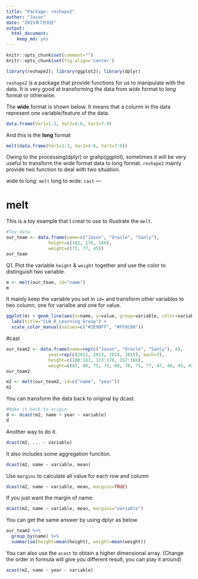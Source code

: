 ```yaml
---
title: "Package: reshape2"
author: "Jason"
date: "2015年7月8日"
output: 
  html_document: 
    keep_md: yes
---
```

```r
knitr::opts_chunk$set(comment="")
knitr::opts_chunk$set(fig.align='center')
```

```r
library(reshape2); library(ggplot2); library(dplyr)
```

`reshape2` is a package that provide functions for us to manipulate with the data. It is very good at transforming the data from *wide* format to *long* format or otherwise. 

The **wide** format is shown below. It means that a column in the data represent one variable/feature of the data. 
```r
data.frame(Var1=1:3, Var2=4:6, Var3=7:9)
```
And this is the **long** format
```r
melt(data.frame(Var1=1:3, Var2=4:6, Var3=7:9))
```
Owing to the processing(dplyr) or grahp(ggplot), sometimes it will be very useful to transform the wide format data to long format. `reshape2` mainly provide two function to deal with two situation.

wide to long: `melt`
long to wide: `cast`
---

# melt
This is a toy example that I creat to use to illustrate the `melt`.
```r
#Toy data
our_team <- data.frame(name=c("Jason", "Oracle", "Sanly"),
                height=c(182, 176, 160),
                weight=c(75, 77, 45))
our_team
```
Q1. Plot the variable `height` & `weight` together and use the color to distinguish two variable.
```r
m <- melt(our_team, id="name")
m
```
It mainly keep the variable you set in `id= ` and transform other variables to two column, one for varialbe and one for value.
```r
ggplot(m) + geom_line(aes(x=name, y=value, group=variable, color=variable), size=1) +
  labs(title="CLW_R_Learning Group") +
  scale_color_manual(values=c("#1E90FF", "#FF8C00"))
```

#cast
```r
our_team2 <- data.frame(name=rep(c("Jason", "Oracle", "Sanly"), 4),
                year=rep(c(2012, 2013, 2014, 2015), each=3),
                height=c(180:183, 173:176, 157:160),
                weight=c(85, 80, 75, 75, 60, 70, 75, 77, 47, 46, 45, 45))
our_team2
```

```r
m2 <- melt(our_team2, id=c("name", "year"))
m2
```
You can transform the data back to original by dcast.
```r
#Make it back to origin
d <- dcast(m2, name + year ~ variable)
d
```
Another way to do it.
```r
dcast(m2, ... ~ variable)
```

It also includes some aggregation funciton.
```r
dcast(m2, name ~ variable, mean)
```
Use `margins` to calculate all value for each row and column
```r
dcast(m2, name ~ variable, mean, margins=TRUE)
```
If you just want the margin of name:
```r
dcast(m2, name ~ variable, mean, margins="variable")
```
You can get the same answer by using dplyr as below.
```r
our_team2 %>%
  group_by(name) %>%
  summarise(height=mean(height), weight=mean(weight))
```
You can also use the `acast` to obtain a higher dimensional array. (Change the order in formula will give you different result, you can play it around)
```r
acast(m2, name ~ year ~ variable)
```

